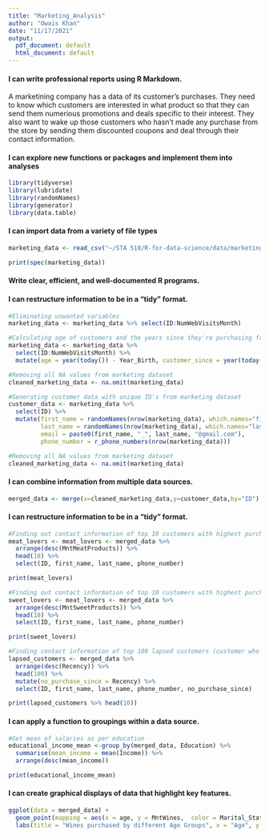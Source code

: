 ```yaml
---
title: "Marketing_Analysis"
author: "Owais Khan"
date: "11/17/2021"
output:
  pdf_document: default
  html_document: default
---
```



#### I can write professional reports using R Markdown.


A marketining company has a data of its customer's purchases. They need to know which customers are interested in what product so that they can send them numerious promotions and deals specific to their interest. They also want to wake up those customers who hasn't made any purchase from the store by sending them discounted coupons and deal through their contact information.


#### I can explore new functions or packages and implement them into analyses

```r
library(tidyverse)
library(lubridate)
library(randomNames)
library(generator)
library(data.table)
```


#### I can import data from a variety of file types

```r
marketing_data <- read_csv("~/STA 518/R-for-data-science/data/marketing_campaign.csv")
```


```r
print(spec(marketing_data))
```

#### Write clear, efficient, and well-documented R programs.

#### I can restructure information to be in a “tidy” format.

```r
#Eliminating unwanted variables
marketing_data <- marketing_data %>% select(ID:NumWebVisitsMonth)

#Calculating age of customers and the years since they're purchasing from given marketing data
marketing_data <- marketing_data %>%
  select(ID:NumWebVisitsMonth) %>%
  mutate(age = year(today()) - Year_Birth, customer_since = year(today()) - year(Dt_Customer))

#Removing all NA values from marketing dataset
cleaned_marketing_data <- na.omit(marketing_data)

#Generating customer data with unique ID's from marketing dataset
customer_data <- marketing_data %>%
  select(ID) %>%
  mutate(first_name = randomNames(nrow(marketing_data), which.names="first"),
         last_name = randomNames(nrow(marketing_data), which.names="last"),
         email = paste0(first_name, "_", last_name, "@gmail.com"),
         phone_number = r_phone_numbers(nrow(marketing_data)))
```


```r
#Removing all NA values from marketing dataset
cleaned_marketing_data <- na.omit(marketing_data)
```

#### I can combine information from multiple data sources.

```r
merged_data <- merge(x=cleaned_marketing_data,y=customer_data,by="ID")
```

#### I can restructure information to be in a “tidy” format.

```r
#Finding out contact information of top 10 customers with highest purchase of Meat products
meat_lovers <- meat_lovers <- merged_data %>%
  arrange(desc(MntMeatProducts)) %>%
  head(10) %>%
  select(ID, first_name, last_name, phone_number)

print(meat_lovers)

#Finding out contact information of top 10 customers with highest purchase of Sweet products
sweet_lovers <- meat_lovers <- merged_data %>%
  arrange(desc(MntSweetProducts)) %>%
  head(10) %>%
  select(ID, first_name, last_name, phone_number)

print(sweet_lovers)

#Finding contact information of top 100 lapsed customers (customer who hasn't returned to shop in a while)
lapsed_customers <- merged_data %>%
  arrange(desc(Recency)) %>%
  head(100) %>%
  mutate(no_purchase_since = Recency) %>%
  select(ID, first_name, last_name, phone_number, no_purchase_since)

print(lapsed_customers %>% head(10))

```

#### I can apply a function to groupings within a data source.

```r
#Get mean of salaries as per education
educational_income_mean <-group_by(merged_data, Education) %>% 
  summarise(mean_income = mean(Income)) %>% 
  arrange(desc(mean_income))

print(educational_income_mean)
```

#### I can create graphical displays of data that highlight key features.


```r
ggplot(data = merged_data) + 
  geom_point(mapping = aes(x = age, y = MntWines,  color = Marital_Status)) +
  labs(title = "Wines purchased by different Age Groups", x = "Age", y = "Number of wines purchased")

```


